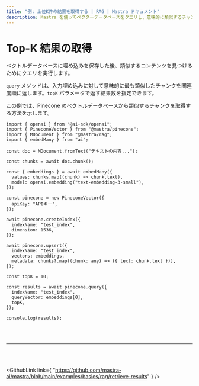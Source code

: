 ```yaml
---
title: "例: 上位K件の結果を取得する | RAG | Mastra ドキュメント"
description: Mastra を使ってベクターデータベースをクエリし、意味的に類似するチャンクを取得する例。
---
```




# Top-K 結果の取得

ベクトルデータベースに埋め込みを保存した後、類似するコンテンツを見つけるためにクエリを実行します。

`query` メソッドは、入力埋め込みに対して意味的に最も類似したチャンクを関連度順に返します。`topK` パラメータで返す結果数を指定できます。

この例では、Pinecone のベクトルデータベースから類似するチャンクを取得する方法を示します。

```tsx copy
import { openai } from "@ai-sdk/openai";
import { PineconeVector } from "@mastra/pinecone";
import { MDocument } from "@mastra/rag";
import { embedMany } from "ai";

const doc = MDocument.fromText("テキストの内容...");

const chunks = await doc.chunk();

const { embeddings } = await embedMany({
  values: chunks.map((chunk) => chunk.text),
  model: openai.embedding("text-embedding-3-small"),
});

const pinecone = new PineconeVector({
  apiKey: "APIキー",
});

await pinecone.createIndex({
  indexName: "test_index",
  dimension: 1536,
});

await pinecone.upsert({
  indexName: "test_index",
  vectors: embeddings,
  metadata: chunks?.map((chunk: any) => ({ text: chunk.text })),
});

const topK = 10;

const results = await pinecone.query({
  indexName: "test_index",
  queryVector: embeddings[0],
  topK,
});

console.log(results);
```

<br />

<br />

<hr className="dark:border-[#404040] border-gray-300" />

<br />

<br />

<GithubLink
  link={
"https://github.com/mastra-ai/mastra/blob/main/examples/basics/rag/retrieve-results"
}
/>
